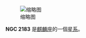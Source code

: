 {{NGCInfoBox|NGCID=NGC 2183|發現者=德亞瑞司特|發現日期=1864年1月11日|其他編號=LBN 996|曆元=J2000.0|赤經=6時10分46.9秒
|赤緯=-6°12'43"|星座=麒麟座|星體=星系|星等=|表面亮度=|藍等=}}
[[File:NGC_2183_DSS.jpg|缩略图]]

'''NGC 2183''' 是[[麒麟座|麒麟座]]的一個[[星系|星系]]。

{{NGCReference|2183}}

{{Catalogs|NGC=2183}}